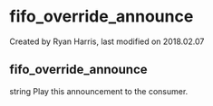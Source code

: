 
# fifo_override_announce 

 Created by  Ryan Harris, last modified on 2018.02.07

## fifo_override_announce

string Play this announcement to the consumer.


